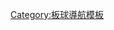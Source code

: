 {{Navbox
|name = 木球世界盃
|title = [[板球世界杯|世界盃板球賽]]
|state = {{{state|autocollapse}}}
|listclass = hlist
|list1 = 
*[[1975年木球世界盃|1975]]
*[[1979年木球世界盃|1979]]
*[[1983年木球世界盃|1983]]
*[[1987年木球世界盃|1987]]
*[[1992年木球世界盃|1992]]
*[[1995年木球世界盃|1995]]
*[[1999年木球世界盃|1999]]
*[[2003年木球世界盃|2003]]
*[[2007年木球世界盃|2007]]
*[[2011年木球世界盃|2011]]
*[[2015年木球世界盃|2015]]
*[[2019年木球世界盃|2019]]
*''[[2023年木球世界盃|2023]]''
}}<noinclude>
{{collapsible option}}
[[Category:世界盃板球賽| ]]
[[Category:板球導航模板]]
</noinclude>